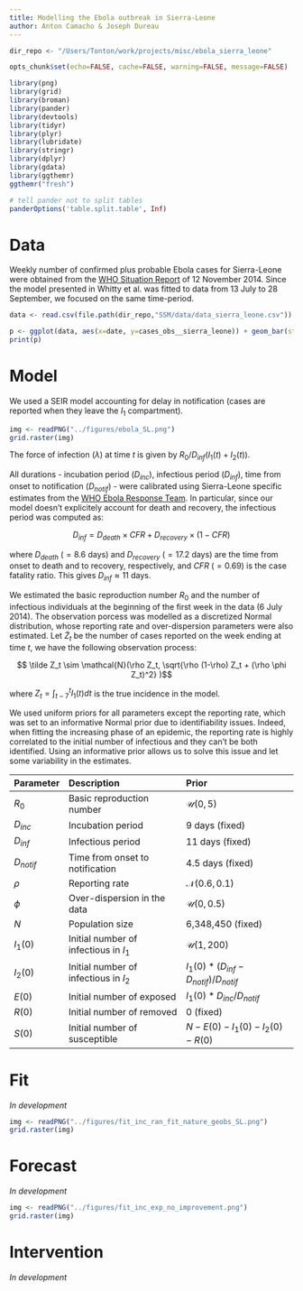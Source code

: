 ```yaml
---
title: Modelling the Ebola outbreak in Sierra-Leone
author: Anton Camacho & Joseph Dureau
---
```


```r

dir_repo <- "/Users/Tonton/work/projects/misc/ebola_sierra_leone"

opts_chunk$set(echo=FALSE, cache=FALSE, warning=FALSE, message=FALSE)

```

```r

library(png)
library(grid)
library(broman)
library(pander)
library(devtools)
library(tidyr)
library(plyr)
library(lubridate)
library(stringr)
library(dplyr)
library(gdata)
library(ggthemr)
ggthemr("fresh")

# tell pander not to split tables
panderOptions('table.split.table', Inf)

```


# Data

Weekly number of confirmed plus probable Ebola cases for Sierra-Leone were obtained from the [WHO Situation Report](http://www.who.int/csr/disease/ebola/situation-reports/en/?m=20141112) of 12 November 2014. Since the model presented in Whitty et al. was fitted to data from 13 July to 28 September, we focused on the same time-period.

```r

data <- read.csv(file.path(dir_repo,"SSM/data/data_sierra_leone.csv")) %>% mutate(date=as.Date(date))

p <- ggplot(data, aes(x=date, y=cases_obs__sierra_leone)) + geom_bar(stat="identity") + ylab("Weeky reported cases")
print(p)

```

# Model

We used a SEIR model accounting for delay in notification (cases are reported when they leave the $I_1$ compartment). 

```r
img <- readPNG("../figures/ebola_SL.png")
grid.raster(img)
```

The force of infection ($\lambda$) at time $t$ is given by $R_0/D_{inf}(I_1(t)+I_2(t))$.

All durations - incubation period ($D_{inc}$), infectious period ($D_{inf}$), time from onset to notification ($D_{notif}$) - were calibrated using Sierra-Leone specific estimates from the [WHO Ebola Response Team](http://www.nejm.org/doi/abs/10.1056/NEJMoa1411100). In particular, since our model doesn't explicitely account for death and recovery, the infectious period was computed as:

$$ D_{inf} = D_{death}\times CFR + D_{recovery}\times (1-CFR) $$

where $D_{death}$ ($=8.6$ days) and $D_{recovery}$ ($=17.2$ days) are the time from onset to death and to recovery, respectively, and $CFR$ ($=0.69$) is the case fatality ratio. This gives $D_{inf}\approx11$ days.

We estimated the basic reproduction number $R_0$ and the number of infectious individuals at the beginning of the first week in the data (6 July 2014). The observation porcess was modelled as a discretized Normal distribution, whose reporting rate and over-dispersion parameters were also estimated. Let $\tilde Z_t$ be the number of cases reported on the week ending at time $t$, we have the following observation process:

$$ \tilde Z_t \sim  \mathcal{N}(\rho Z_t, \sqrt{\rho (1-\rho) Z_t + (\rho \phi Z_t)^2} )$$

where $Z_t=\int_{t-7}^t I_1(t) dt$ is the true incidence in the model.

We used uniform priors for all parameters except the reporting rate, which was set to an informative Normal prior due to identifiability issues. Indeed, when fitting the increasing phase of an epidemic, the reporting rate is highly correlated to the initial number of infectious and they can't be both identified. Using an informative prior allows us to solve this issue and let some variability in the estimates.


Parameter		Description								Prior	
----------- 	-------------------------------------	------------------- 
$R_0$			Basic reproduction number				$\mathcal{U}(0,5)$	
$D_{inc}$  		Incubation period 						9 days (fixed)	 	
$D_{inf}$		Infectious period						11 days (fixed)		
$D_{notif}$		Time from onset to notification			4.5 days (fixed)		
$\rho$			Reporting rate 							$\mathcal{N}(0.6,0.1)$	
$\phi$			Over-dispersion	in the data 			$\mathcal{U}(0,0.5)$		
$N$				Population size							6,348,450 (fixed)			
$I_1(0)$		Initial number of infectious in $I_1$	$\mathcal{U}(1,200)$		
$I_2(0)$		Initial number of infectious in $I_2$	$I_1(0)*(D_{inf}-D_{notif})/D_{notif}$	
$E(0)$			Initial number of exposed 				$I_1(0)*D_{inc}/D_{notif}$	
$R(0)$			Initial number of removed 				0 (fixed)	
$S(0)$			Initial number of susceptible 			$N - E(0) - I_1(0) - I_2(0) - R(0)$	

# Fit

_In development_

```r
img <- readPNG("../figures/fit_inc_ran_fit_nature_geobs_SL.png")
grid.raster(img)
```

# Forecast

_In development_

```r
img <- readPNG("../figures/fit_inc_exp_no_improvement.png")
grid.raster(img)
```

# Intervention

_In development_
